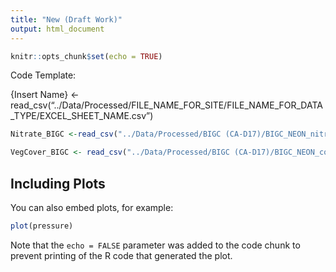 ```yaml
---
title: "New (Draft Work)"
output: html_document
---
```


```r
knitr::opts_chunk$set(echo = TRUE)
```


Code Template:

{Insert Name} <-read_csv("../Data/Processed/FILE_NAME_FOR_SITE/FILE_NAME_FOR_DATA_TYPE/EXCEL_SHEET_NAME.csv")


```r

Nitrate_BIGC <-read_csv("../Data/Processed/BIGC (CA-D17)/BIGC_NEON_nitrate-surfacewater/NEON.D17.BIGC.DP1.20033.001.102.100.015.NSW_15_minute.2019-07.basic.20221201T190523Z.csv")

VegCover_BIGC <- read_csv("../Data/Processed/BIGC (CA-D17)/BIGC_NEON_cover-veg-riparian/NEON.D17.BIGC.DP1.20191.001.rip_percentComposition.2019-07.basic.20230112T002213Z.csv")


```

## Including Plots

You can also embed plots, for example:

```r
plot(pressure)
```

Note that the `echo = FALSE` parameter was added to the code chunk to prevent printing of the R code that generated the plot.
